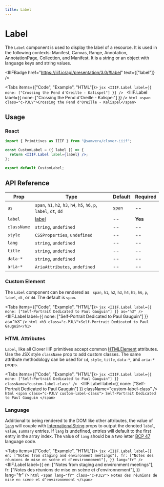 ```yaml
---
title: Label
---
```



# Label

The `Label` component is used to display the label of a resource. It is used in the following contexts: Manifest, Canvas, Range, Annotation, AnnotationPage, Collection, and Manifest. It is a string or an object with language keys and string values.

<IIIFBadge
  href="https://iiif.io/api/presentation/3.0/#label"
  text={["label"]}
/>

<Tabs items={["Code", "Example", "HTML"]}>
  <Tab>
    ```jsx
    <IIIF.Label label={{ none: ["Crossing the Pend d'Oreille - Kalispel"] }} />
    ```
  </Tab>
  <Tab>
    <IIIF.Label label={{ none: ["Crossing the Pend d'Oreille - Kalispel"] }} />
  </Tab>
  <Tab>
    ```html
    <span class="c-PJLV">Crossing the Pend d'Oreille - Kalispel</span>
    ```
  </Tab>
</Tabs>

## Usage

### React

```jsx
import { Primitives as IIIF } from "@samvera/clover-iiif";

const CustomLabel = ({ label }) => {
  return <IIIF.Label label={label} />;
};

export default CustomLabel;
```

## API Reference

| Prop        | Type                                                                 | Default | Required |
| ----------- | -------------------------------------------------------------------- | ------- | -------- |
| `as`        | `span`, `h1`, `h2`, `h3`, `h4`, `h5`, `h6`, `p`, `label`, `dt`, `dd` | `span`  | --       |
| `label`     | [label](https://iiif.io/api/presentation/3.0/#label)                 | --      | **Yes**  |
| `className` | `string`, `undefined`                                                | --      | --       |
| `style`     | `CSSProperties`, `undefined`                                         | --      | --       |
| `lang`      | `string`, `undefined`                                                | --      | --       |
| `title`     | `string`, `undefined`                                                | --      | --       |
| `data-*`    | `string`, `undefined`                                                | --      | --       |
| `aria-*`    | `AriaAttributes`, `undefined`                                        | --      | --       |

### Custom Element

The `Label` component can be rendered as ` span`, `h1`, `h2`, `h3`, `h4`, `h5`, `h6`, `p`, `label`, `dt`, or `dd`. The default is `span`.

<Tabs items={["Code", "Example", "HTML"]}>
  <Tab>
    ```jsx
    <IIIF.Label
      label={{ none: ["Self-Portrait Dedicated to Paul Gauguin"] }}
      as="h3"
    />
    ```
  </Tab>
  <Tab>
    <IIIF.Label
      label={{ none: ["Self-Portrait Dedicated to Paul Gauguin"] }}
      as="h3"
    />
  </Tab>
  <Tab>
    ```html
    <h3 class="c-PJLV">Self-Portrait Dedicated to Paul Gauguin</h1>
    ```
  </Tab>
</Tabs>

### HTML Attributes

`Label`, like all Clover IIIF primitives accept common [HTMLElement](https://developer.mozilla.org/en-US/docs/Web/API/HTMLElement) attributes. Use the JSX style `className` prop to add custom classes. The same attribute methodology can be used for `id`, `style`, `title`, `data-*`, and `aria-*` props.

<Tabs items={["Code", "Example", "HTML"]}>
  <Tab>
    ```jsx
    <IIIF.Label
      label={{ none: ["Self-Portrait Dedicated to Paul Gauguin"] }}
      className="custom-label-class"
    />
    ```
  </Tab>
  <Tab>
    <IIIF.Label
      label={{ none: ["Self-Portrait Dedicated to Paul Gauguin"] }}
      className="custom-label-class"
    />
  </Tab>
  <Tab>
    ```html
    <span class="c-PJLV custom-label-class">
      Self-Portrait Dedicated to Paul Gauguin
    </span>
    ```
  </Tab>
</Tabs>

### Language

Additional to being rendered to the DOM like other attributes, the value of [`lang`](https://developer.mozilla.org/en-US/docs/Web/API/HTMLElement/lang) will couple with [InternationalString](https://github.com/IIIF-Commons/presentation-3-types/blob/main/iiif/descriptive.d.ts#L6-L8) props to output the denoted `label`, `value`, `summary` entries. If `lang` is undefined, entries will default to the first entry in the array index. The value of `lang` should be a two letter [BCP 47](https://datatracker.ietf.org/doc/html/rfc5646) language code.

<Tabs items={["Code", "Example", "HTML"]}>
  <Tab>
    ```jsx
    <IIIF.Label
      label={{
        en: ["Notes from staging and environment meetings"],
        fr: ["Notes des réunions de mise en scène et d'environnement"],
      }}
      lang="fr"
    />
    ```
  </Tab>
  <Tab>
    <IIIF.Label
      label={{
        en: ["Notes from staging and environment meetings"],
        fr: ["Notes des réunions de mise en scène et d'environnement"],
      }}
      lang="fr"
    />
  </Tab>
  <Tab>
    ```html
    <span lang="fr" class="c-PJLV">
      Notes des réunions de mise en scène et d'environnement
    </span>
    ```
  </Tab>
</Tabs>

